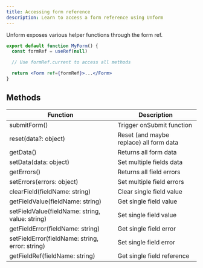 ```yaml
---
title: Accessing form reference
description: Learn to access a form reference using Unform
---
```


Unform exposes various helper functions through the form ref.

```jsx lineNumbers=true
export default function MyForm() {
  const formRef = useRef(null)

  // Use formRef.current to access all methods

  return <Form ref={formRef}>...</Form>
}
```

## Methods

| Function                                        | Description                             |
| ----------------------------------------------- | --------------------------------------- |
| submitForm()                                    | Trigger onSubmit function               |
| reset(data?: object)                            | Reset (and maybe replace) all form data |
| getData()                                       | Returns all form data                   |
| setData(data: object)                           | Set multiple fields data                |
| getErrors()                                     | Returns all field errors                |
| setErrors(errors: object)                       | Set multiple field errors               |
| clearField(fieldName: string)                   | Clear single field value                |
| getFieldValue(fieldName: string)                | Get single field value                  |
| setFieldValue(fieldName: string, value: string) | Set single field value                  |
| getFieldError(fieldName: string)                | Get single field error                  |
| setFieldError(fieldName: string, error: string) | Set single field error                  |
| getFieldRef(fieldName: string)                  | Get single field reference              |
